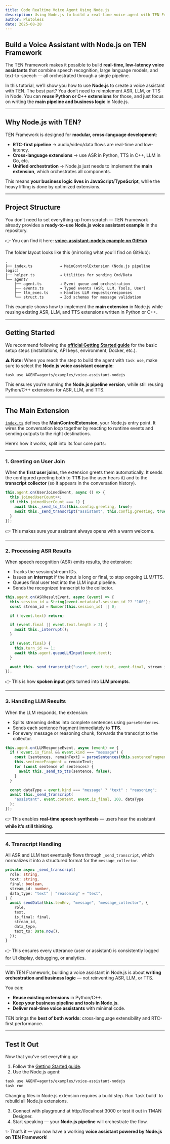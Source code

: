 ```yaml
---
title: Code Realtime Voice Agent Using Node.js
description: Using Node.js to build a real-time voice agent with TEN Framework.
author: Plutoless
date: 2025-08-28
---
```


## Build a Voice Assistant with Node.js on TEN Framework

The TEN Framework makes it possible to build **real-time, low-latency voice assistants** that combine speech recognition, large language models, and text-to-speech — all orchestrated through a single pipeline.

In this tutorial, we’ll show you how to use **Node.js** to create a voice assistant with TEN.
The best part? You don’t need to reimplement ASR, LLM, or TTS in Node. You can **reuse Python or C++ extensions** for those, and just focus on writing the **main pipeline and business logic** in Node.js.

---

## Why Node.js with TEN?

TEN Framework is designed for **modular, cross-language development**:

* **RTC-first pipeline** → audio/video/data flows are real-time and low-latency.
* **Cross-language extensions** → use ASR in Python, TTS in C++, LLM in Go, etc.
* **Unified orchestration** → Node.js just needs to implement the **main extension**, which orchestrates all components.

This means **your business logic lives in JavaScript/TypeScript**, while the heavy lifting is done by optimized extensions.

---

## Project Structure

You don’t need to set everything up from scratch — TEN Framework already provides a **ready-to-use Node.js voice assistant example** in the repository.

👉 You can find it here: [**voice-assistant-nodejs example on GitHub**](https://github.com/ten-framework/ten/tree/main/agents/examples/voice-assistant-nodejs)

The folder layout looks like this (mirroring what you’ll find on GitHub):

```
.
├── index.ts            → MainControlExtension (Node.js pipeline logic)
├── helper.ts           → Utilities for sending Cmd/Data
└── agent/
    ├── agent.ts        → Event queue and orchestration
    ├── events.ts       → Typed events (ASR, LLM, Tools, User)
    ├── llm_exec.ts     → Handles LLM requests/responses
    └── struct.ts       → Zod schemas for message validation
```

This example shows how to implement the **main extension** in Node.js while reusing existing ASR, LLM, and TTS extensions written in Python or C++.

---

## Getting Started

We recommend following the [**official Getting Started guide**](https://theten.ai/docs/ten_agent/getting_started) for the basic setup steps (installations, API keys, environment, Docker, etc.).

⚠️ **Note:** When you reach the step to build the agent with `task use`, make sure to select the **Node.js voice assistant example**:

```bash
task use AGENT=agents/examples/voice-assistant-nodejs
```

This ensures you’re running the **Node.js pipeline version**, while still reusing Python/C++ extensions for ASR, LLM, and TTS.

---

## The Main Extension

[`index.ts`](./index.ts) defines the **MainControlExtension**, your Node.js entry point. It wires the conversation loop together by reacting to runtime events and sending outputs to the right destinations.

Here’s how it works, split into its four core parts:

---

### 1. Greeting on User Join

When the **first user joins**, the extension greets them automatically.
It sends the configured greeting both to **TTS** (so the user hears it) and to the **transcript collector** (so it appears in the conversation history).

```ts
this.agent.on(UserJoinedEvent, async () => {
  this.joinedUserCount++;
  if (this.joinedUserCount === 1) {
    await this._send_to_tts(this.config.greeting, true);
    await this._send_transcript("assistant", this.config.greeting, true, 100);
  }
});
```

👉 This makes sure your assistant always opens with a warm welcome.

---

### 2. Processing ASR Results

When speech recognition (ASR) emits results, the extension:

* Tracks the session/stream IDs.
* Issues an **interrupt** if the input is long or final, to stop ongoing LLM/TTS.
* Queues final user text into the LLM input pipeline.
* Sends the recognized transcript to the collector.

```ts
this.agent.on(ASRResultEvent, async (event) => {
  this.session_id = String(event.metadata?.session_id ?? "100");
  const stream_id = Number(this.session_id) || 0;

  if (!event.text) return;

  if (event.final || event.text.length > 2) {
    await this._interrupt();
  }

  if (event.final) {
    this.turn_id += 1;
    await this.agent.queueLLMInput(event.text);
  }

  await this._send_transcript("user", event.text, event.final, stream_id);
});
```

👉 This is how **spoken input** gets turned into **LLM prompts**.

---

### 3. Handling LLM Results

When the LLM responds, the extension:

* Splits streaming deltas into complete sentences using `parseSentences`.
* Sends each sentence fragment immediately to **TTS**.
* For every message or reasoning chunk, forwards the transcript to the collector.

```ts
this.agent.on(LLMResponseEvent, async (event) => {
  if (!event.is_final && event.kind === "message") {
    const [sentences, remainText] = parseSentences(this.sentenceFragment, event.delta);
    this.sentenceFragment = remainText;
    for (const sentence of sentences) {
      await this._send_to_tts(sentence, false);
    }
  }

  const dataType = event.kind === "message" ? "text" : "reasoning";
  await this._send_transcript(
    "assistant", event.content, event.is_final, 100, dataType
  );
});
```

👉 This enables **real-time speech synthesis** — users hear the assistant **while it’s still thinking**.

---

### 4. Transcript Handling

All ASR and LLM text eventually flows through `_send_transcript`, which normalizes it into a structured format for the `message_collector`.

```ts
private async _send_transcript(
  role: string,
  text: string,
  final: boolean,
  stream_id: number,
  data_type: "text" | "reasoning" = "text",
) {
  await sendData(this.tenEnv, "message", "message_collector", {
    role,
    text,
    is_final: final,
    stream_id,
    data_type,
    text_ts: Date.now(),
  });
}
```

👉 This ensures every utterance (user or assistant) is consistently logged for UI display, debugging, or analytics.

---

With TEN Framework, building a voice assistant in Node.js is about **writing orchestration and business logic** — not reinventing ASR, LLM, or TTS.

You can:

* **Reuse existing extensions** in Python/C++.
* **Keep your business pipeline and tools in Node.js**.
* **Deliver real-time voice assistants** with minimal code.

TEN brings the **best of both worlds**: cross-language extensibility and RTC-first performance.

---

## Test It Out

Now that you’ve set everything up:

1. Follow the [Getting Started guide](https://theten.ai/docs/ten_agent/getting_started).
2. Use the Node.js agent:

```bash
task use AGENT=agents/examples/voice-assistant-nodejs
task run
```
<Callout title="Node.js extension update">
  Changing files in Node.js extension requires a build step. Run `task build` to rebuild all Node.js extensions.
</Callout>

3. Connect with playground at http://localhost:3000 or test it out in TMAN Designer.
4. Start speaking — your **Node.js pipeline** will orchestrate the flow.

✨ That’s it — you now have a working **voice assistant powered by Node.js on TEN Framework**!